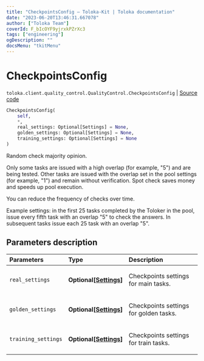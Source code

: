 ```yaml
---
title: "CheckpointsConfig — Toloka-Kit | Toloka documentation"
date: "2023-06-20T13:46:31.667078"
author: ["Toloka Team"]
coverId: F_bIcOYF9yjrxkPZrXc3
tags: ["engineering"]
ogDescription: ""
docsMenu: "tkitMenu"
---
```


# CheckpointsConfig

`toloka.client.quality_control.QualityControl.CheckpointsConfig` | [Source code](https://github.com/Toloka/toloka-kit/blob/v1.2.0/src/client/quality_control.py#L75)

```python
CheckpointsConfig(
    self,
    *,
    real_settings: Optional[Settings] = None,
    golden_settings: Optional[Settings] = None,
    training_settings: Optional[Settings] = None
)
```

Random check majority opinion.

Only some tasks are issued with a high overlap (for example, "5") and are being tested.
Other tasks are issued with the overlap set in the pool settings (for example, "1") and remain without verification.
Spot check saves money and speeds up pool execution.

You can reduce the frequency of checks over time.

Example settings: in the first 25 tasks completed by the Toloker in the pool, issue every fifth task with an overlap "5"
to check the answers. In subsequent tasks issue each 25 task with an overlap "5".

## Parameters description

| Parameters | Type | Description |
| :----------| :----| :-----------|
`real_settings`|**Optional\[[Settings](/docs/toloka-kit/reference/toloka.client.quality_control.QualityControl.CheckpointsConfig.Settings)\]**|<p>Checkpoints settings for main tasks.</p>
`golden_settings`|**Optional\[[Settings](/docs/toloka-kit/reference/toloka.client.quality_control.QualityControl.CheckpointsConfig.Settings)\]**|<p>Checkpoints settings for golden tasks.</p>
`training_settings`|**Optional\[[Settings](/docs/toloka-kit/reference/toloka.client.quality_control.QualityControl.CheckpointsConfig.Settings)\]**|<p>Checkpoints settings for train tasks.</p>
